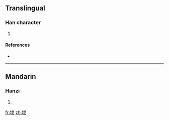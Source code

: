 ==Translingual==

===Han character===
{{Han char|rn=32|rad=土|as=09|sn=12|four=|canj=土山金水 (GUCE)}}

# {{defn|Han|sort=土09}}

====References====
* {{Han ref|kx=0233.280|dkj=05267|dj=0471.050|hdz=10465.080|uh=582B|ud=22571}}

----

==Mandarin==

===Hanzi===
{{cmn-hanzi|pin=[[zōng]] ([[zong1]])|wg=tsung<sup>1</sup>}}

# {{defn|Mandarin|sort=土09}}

[[fr:堫]]
[[zh:堫]]